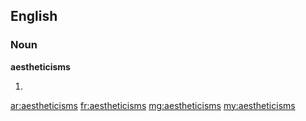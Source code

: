 ==English==

===Noun===
'''aestheticisms'''

# {{plural of|aestheticism}}

[[ar:aestheticisms]]
[[fr:aestheticisms]]
[[mg:aestheticisms]]
[[my:aestheticisms]]